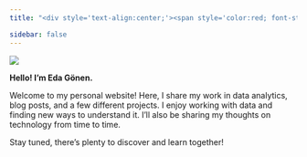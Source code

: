 ```yaml
---
title: "<div style='text-align:center;'><span style='color:red; font-style:italic;'>Welcome to My Analytics Lab</span></div>"

sidebar: false
---
```


![](images/clipboard-3014854296.gif)

**Hello! I'm Eda Gönen.**

Welcome to my personal website! Here, I share my work in data analytics, blog posts, and a few different projects. I enjoy working with data and finding new ways to understand it. I’ll also be sharing my thoughts on technology from time to time.

Stay tuned, there’s plenty to discover and learn together!
